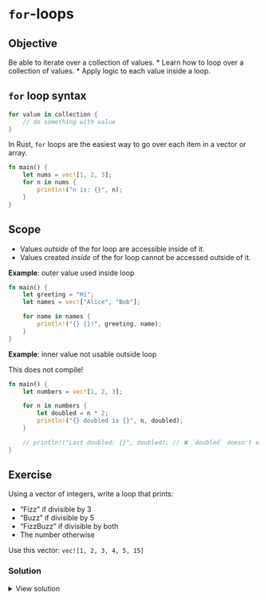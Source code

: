 # `for`-loops

::: callout-tip

## Objective

Be able to iterate over a collection of values.
* Learn how to loop over a collection of values.
* Apply logic to each value inside a loop.
:::

## `for` loop syntax

```rust
for value in collection {
    // do something with value
}
```

In Rust, `for` loops are the easiest way to go over each item in a vector or array.

```rust
fn main() {
    let nums = vec![1, 2, 3];
    for n in nums {
        println!("n is: {}", n);
    }
}
```


## Scope

* Values *outside* of the for loop are accessible inside of it.
* Values created *inside* of the for loop cannot be accessed outside of it.


**Example**: outer value used inside loop

```rust
fn main() {
    let greeting = "Hi";
    let names = vec!["Alice", "Bob"];

    for name in names {
        println!("{} {}!", greeting, name);
    }
}
```

**Example**: inner value not usable outside loop

::: callout-danger
This does not compile!
:::

```rust
fn main() {
    let numbers = vec![1, 2, 3];

    for n in numbers {
        let doubled = n * 2;
        println!("{} doubled is {}", n, doubled);
    }

    // println!("Last doubled: {}", doubled); // ❌ `doubled` doesn't exist here
}
```

## Exercise

Using a vector of integers, write a loop that prints:

* "Fizz" if divisible by 3
* "Buzz" if divisible by 5
* "FizzBuzz" if divisible by both
* The number otherwise

Use this vector: `vec![1, 2, 3, 4, 5, 15]`

### Solution

<details>
<summary>View solution</summary>

```rust
fn main() {
    let nums = vec![1, 2, 3, 4, 5, 15];

    for n in nums {
        if n % 15 == 0 {
            println!("FizzBuzz");
        } else if n % 3 == 0 {
            println!("Fizz");
        } else if n % 5 == 0 {
            println!("Buzz");
        } else {
            println!("{}", n);
        }
    }
}
```

</details>
